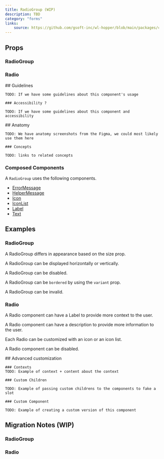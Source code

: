 ```yaml
---
title: RadioGroup (WIP)
description: TBD
category: "forms"
links:
    source: https://github.com/gsoft-inc/wl-hopper/blob/main/packages/components/src/radio/src/RadioGroup.tsx
---
```


<Example src="radio/docs/preview" />

## Props

### RadioGroup

<PropTable component="RadioGroup" />

### Radio

<PropTable component="Radio" />

<FeatureFlag flag="next">
    ## Guidelines

    TODO: If we have some guidelines about this component's usage

    ### Accessibility ?

    TODO: If we have some guidelines about this component and accessibility
</FeatureFlag>

<FeatureFlag flag="rc">
    ## Anatomy

    TODO: We have anatomy screenshots from the Figma, we could most likely use them here

    ### Concepts

    TODO: links to related concepts
</FeatureFlag>

### Composed Components

A `RadioGroup` uses the following components.

- [ErrorMessage](./ErrorMessage)
- [HelperMessage](./HelperMessage)
- [Icon](./Icon)
- [IconList](./IconList)
- [Label](./Label)
- [Text](./Text)

## Examples

### RadioGroup

A RadioGroup differs in appearance based on the size prop.

<Example src="radio/docs/radiogroup/size" />

A RadioGroup can be displayed horizontally or vertically.

<Example src="radio/docs/radiogroup/orientation" />

A RadioGroup can be disabled.

<Example src="radio/docs/radiogroup/disabled" />

A RadioGroup can be `bordered` by using the `variant` prop.

<Example src="radio/docs/radiogroup/bordered" />

A RadioGroup can be invalid.

<Example src="radio/docs/radiogroup/invalid" />

### Radio

A Radio component can have a Label to provide more context to the user.

<Example src="radio/docs/radio/label" />

A Radio component can have a description to provide more information to the user.

<Example src="radio/docs/radio/description" />

Each Radio can be customized with an icon or an icon list.

<Example src="radio/docs/radio/icons" />

A Radio component can be disabled.

<Example src="radio/docs/radio/disabled" />

<FeatureFlag flag="next">
    ## Advanced customization

    ### Contexts
    TODO: Example of context + content about the context

    ### Custom Children

    TODO: Example of passing custom childrens to the components to fake a slot

    ### Custom Component

    TODO: Example of creating a custom version of this component
</FeatureFlag>

## Migration Notes (WIP)

### RadioGroup

<MigrateGuide src="radio/docs/migration-notes-radiogroup" />

### Radio

<MigrateGuide src="radio/docs/migration-notes-radio" />
